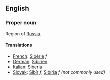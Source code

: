 ==English==

===Proper noun===

Region of [[Russia]].

====Translations====

*[[French]]: [[Sibérie]] ''f''
*[[German]]: [[Sibirien]]
*[[Italian]]: Siberia
*[[Slovak]]: [[Sibír]] ''f'', [[Sibíria]] ''f (not commonly used)''
